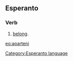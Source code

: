 ==Esperanto==
===Verb===
# [[belong]].

{{Universala Vortaro}}
[[eo:aparteni]]
[[Category:Esperanto language]]